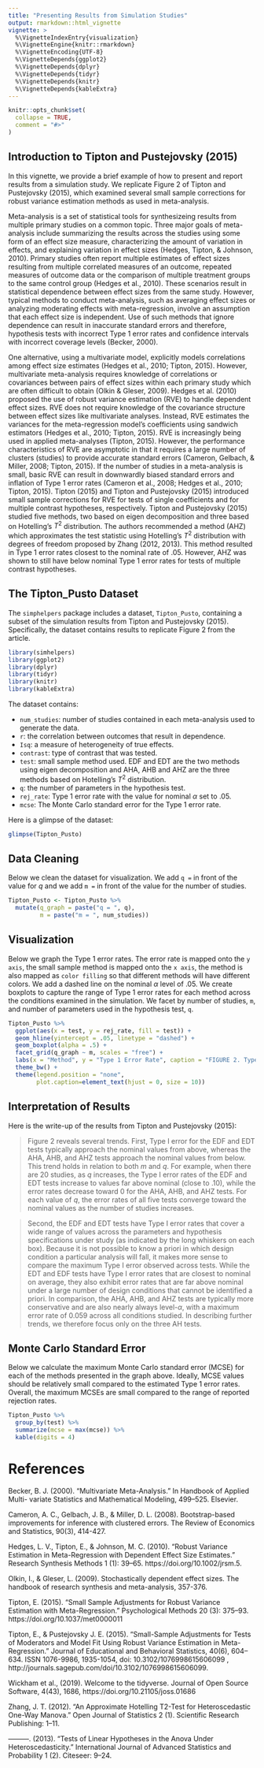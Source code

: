 ```yaml
---
title: "Presenting Results from Simulation Studies"
output: rmarkdown::html_vignette
vignette: >
  %\VignetteIndexEntry{visualization}
  %\VignetteEngine{knitr::rmarkdown}
  %\VignetteEncoding{UTF-8}
  %\VignetteDepends{ggplot2}
  %\VignetteDepends{dplyr}
  %\VignetteDepends{tidyr}
  %\VignetteDepends{knitr}
  %\VignetteDepends{kableExtra}
---
```


```r
knitr::opts_chunk$set(
  collapse = TRUE,
  comment = "#>"
)
```

## Introduction to Tipton and Pustejovsky (2015)

In this vignette, we provide a brief example of how to present and report results from a simulation study. We replicate Figure 2 of Tipton and Pustejovsky (2015), which examined several small sample corrections for robust variance estimation methods as used in meta-analysis. 

Meta-analysis is a set of statistical tools for synthesizeing results from multiple primary studies on a common topic. Three major goals of meta-analysis include summarizing the results across the studies using some form of an effect size measure, characterizing the amount of variation in effects, and explaining variation in effect sizes (Hedges, Tipton, & Johnson, 2010). Primary studies often report multiple estimates of effect sizes resulting from multiple correlated measures of an outcome, repeated measures of outcome data or the comparison of multiple treatment groups to the same control group (Hedges et al., 2010). These scenarios result in statistical dependence between effect sizes from the same study. However, typical methods to conduct meta-analysis, such as averaging effect sizes or analyzing moderating effects with meta-regression, involve an assumption that each effect size is independent. Use of such methods that ignore dependence can result in inaccurate standard errors and therefore, hypothesis tests with incorrect Type 1 error rates and confidence intervals with incorrect coverage levels (Becker, 2000). 

One alternative, using a multivariate model, explicitly models correlations among effect size estimates (Hedges et al., 2010; Tipton, 2015). However, multivariate meta-analysis requires knowledge of correlations or covariances between pairs of effect sizes within each primary study which are often difficult to obtain (Olkin & Gleser, 2009). Hedges et al. (2010) proposed the use of robust variance estimation (RVE) to handle dependent effect sizes. RVE does not require knowledge of the covariance structure between effect sizes like multivariate analyses. Instead, RVE estimates the variances for the meta-regression model’s coefficients using sandwich estimators (Hedges et al., 2010; Tipton, 2015). RVE is increasingly being used in applied meta-analyses (Tipton, 2015). However, the performance characteristics of RVE are asymptotic in that it requires a large number of clusters (studies) to provide accurate standard errors (Cameron, Gelbach, & Miller, 2008; Tipton, 2015). If the number of studies in a meta-analysis is small, basic RVE can result in downwardly biased standard errors and inflation of Type 1 error rates (Cameron et al., 2008; Hedges et al., 2010; Tipton, 2015). Tipton (2015) and Tipton and Pustejovsky (2015) introduced small sample corrections for RVE for tests of single coefficients and for multiple contrast hypotheses, respectively. Tipton and Pustejovsky (2015) studied five methods, two based on eigen decomposition and three based on Hotelling’s $T^2$ distribution. The authors recommended a method (AHZ) which approximates the test statistic using Hotelling’s $T^2$  distribution with degrees of freedom proposed by Zhang (2012, 2013). This method resulted in Type 1 error rates closest to the nominal rate of .05. However, AHZ was shown to still have below nominal Type 1 error rates for tests of multiple contrast hypotheses.

## The Tipton_Pusto Dataset

The `simphelpers` package includes a dataset, `Tipton_Pusto`, containing a subset of the simulation results from Tipton and Pustejovsky (2015). Specifically, the dataset contains results to replicate Figure 2 from the article.


```r
library(simhelpers)
library(ggplot2)
library(dplyr)
library(tidyr)
library(knitr)
library(kableExtra)
```


The dataset contains:

  - `num_studies`: number of studies contained in each meta-analysis used to generate the data.
  - `r`: the correlation between outcomes that result in dependence.
  - `Isq`: a measure of heterogeneity of true effects. 
  - `contrast`: type of contrast that was tested.
  - `test`: small sample method used. EDF and EDT are the two methods using eigen decomposition and AHA, AHB and AHZ are the three methods based on Hotelling’s $T^2$ distribution.
  - `q`: the number of parameters in the hypothesis test.
  - `rej_rate`: Type 1 error rate with the value for nominal $\alpha$ set to .05.
  - `mcse`: The Monte Carlo standard error for the Type 1 error rate.
  
Here is a glimpse of the dataset: 

```r
glimpse(Tipton_Pusto)
```

## Data Cleaning

Below we clean the dataset for visualization. We add `q = ` in front of the value for $q$ and we add `m = ` in front of the value for the number of studies. 

```r
Tipton_Pusto <- Tipton_Pusto %>%
  mutate(q_graph = paste("q = ", q),
         m = paste("m = ", num_studies))
```


## Visualization 

Below we graph the Type 1 error rates. The error rate is mapped onto the `y axis`, the small sample method is mapped onto the `x axis`, the method is also mapped as `color filling` so that different methods will have different colors. We add a dashed line on the nominal $\alpha$ level of .05. We create boxplots to capture the range of Type 1 error rates for each method across the conditions examined in the simulation. We facet by number of studies, `m`, and number of parameters used in the hypothesis test, `q`.

```r
Tipton_Pusto %>%
  ggplot(aes(x = test, y = rej_rate, fill = test)) + 
  geom_hline(yintercept = .05, linetype = "dashed") + 
  geom_boxplot(alpha = .5) + 
  facet_grid(q_graph ~ m, scales = "free") + 
  labs(x = "Method", y = "Type 1 Error Rate", caption = "FIGURE 2. Type I error for alpha of .05 of five alternative tests. Solid lines indicate the nominal alpha level") + 
  theme_bw() +
  theme(legend.position = "none",
        plot.caption=element_text(hjust = 0, size = 10))
```

## Interpretation of Results

Here is the write-up of the results from Tipton and Pustejovsky (2015):

> Figure 2 reveals several trends. First, Type I error for the EDF and EDT tests typically approach the nominal values from above, whereas the AHA, AHB, and AHZ tests approach the nominal values from below. This trend holds in relation to both $m$ and $q$. For example, when there are 20 studies, as $q$ increases, the Type I error rates of the EDF and EDT tests increase to values far above nominal (close to .10), while the error rates decrease toward 0 for the AHA, AHB, and AHZ tests. For each value of $q$, the error rates of all five tests converge toward the nominal values as the number of studies increases.

> Second, the EDF and EDT tests have Type I error rates that cover a wide range of values across the parameters and hypothesis specifications under study (as indicated by the long whiskers on each box). Because it is not possible to know a priori in which design condition a particular analysis will fall, it makes more sense to compare the maximum Type I error observed across tests. While the EDT and EDF tests have Type I error rates that are closest to nominal on average, they also exhibit error rates that are far above nominal under a large number of design conditions that cannot be identified a priori. In comparison, the AHA, AHB, and AHZ tests are typically more conservative and are also nearly always level-$\alpha$, with a maximum error rate of 0.059 across all conditions studied. In describing further trends, we therefore focus only on the three AH tests.


## Monte Carlo Standard Error

Below we calculate the maximum Monte Carlo standard error (MCSE) for each of the methods presented in the graph above. Ideally, MCSE values should be relatively small compared to the estimated Type 1 error rates. Overall, the maximum MCSEs are small compared to the range of reported rejection rates.  

```r
Tipton_Pusto %>%
  group_by(test) %>%
  summarize(mcse = max(mcse)) %>%
  kable(digits = 4)
```


# References

Becker, B. J. (2000). “Multivariate Meta-Analysis.” In Handbook of Applied Multi-
variate Statistics and Mathematical Modeling, 499–525. Elsevier.

Cameron, A. C., Gelbach, J. B., & Miller, D. L. (2008). Bootstrap-based improvements for inference with clustered errors. The Review of Economics and Statistics, 90(3), 414-427.

Hedges, L. V., Tipton, E., & Johnson, M. C. (2010). “Robust Variance Estimation in Meta-Regression with Dependent Effect Size Estimates.” Research Synthesis Methods 1 (1): 39–65. https://doi.org/10.1002/jrsm.5.

Olkin, I., & Gleser, L. (2009). Stochastically dependent effect sizes. The handbook of research synthesis and meta-analysis, 357-376.

Tipton, E. (2015). “Small Sample Adjustments for Robust Variance Estimation with Meta-Regression.” Psychological Methods 20 (3): 375–93. https://doi.org/10.1037/met0000011

Tipton, E., & Pustejovsky J. E. (2015). “Small-Sample Adjustments for Tests of Moderators and Model Fit Using Robust Variance Estimation in Meta-Regression.” Journal of Educational and Behavioral Statistics, 40(6), 604--634. ISSN 1076-9986, 1935-1054, doi: 10.3102/1076998615606099 , http://journals.sagepub.com/doi/10.3102/1076998615606099.

Wickham et al., (2019). Welcome to the tidyverse. Journal of Open Source Software, 4(43), 1686, https://doi.org/10.21105/joss.01686

Zhang, J. T. (2012). “An Approximate Hotelling T2-Test for Heteroscedastic One-Way Manova.” Open Journal of Statistics 2 (1). Scientific Research Publishing: 1–11.

———. (2013). “Tests of Linear Hypotheses in the Anova Under Heteroscedasticity.” International Journal of Advanced Statistics and Probability 1 (2). Citeseer: 9–24.


